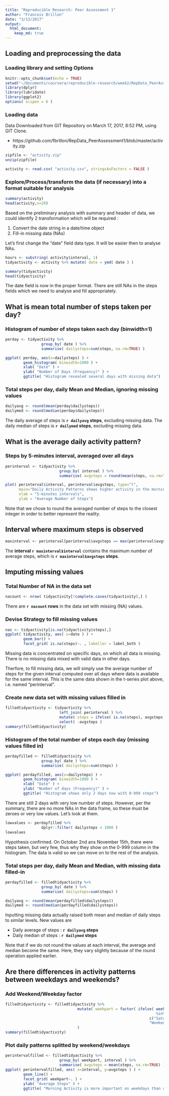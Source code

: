 ```yaml
---
title: "Reproducible Research: Peer Assessment 1"
author: "Francois Brillon"
date: "3/13/2017"
output: 
  html_document:
    keep_md: true
---
```


## Loading and preprocessing the data

### Loading library and setting Options

```r
knitr::opts_chunk$set(echo = TRUE)
setwd("~/Documents/coursera/reproducible-research/week2/RepData_PeerAssessment1")
library(dplyr)
library(lubridate)
library(ggplot2)
options( scipen = 6 )
```

### Loading data

Data Downloaded from GIT Repository on March 17, 2017, 8:52 PM, using GIT Clone.

* https://github.com/fbrillon/RepData_PeerAssessment1/blob/master/activity.zip

```r
zipfile <- "activity.zip"
unzip(zipfile)
```

```r
activity <- read.csv( "activity.csv", stringsAsFactors = FALSE )
```

### Explore/Process/transform the data (if necessary) into a format suitable for analysis

```r
summary(activity)
head(activity,n=20)
```

Based on the preliminary analysis with summary and header of data, we could identify 2 transformation which will be required :

1. Convert the date string in a date/time object
2. Fill-in missing data (NAs)

Let's first change the "date" field data type. It will be easier then to analyse NAs.

```r
hours <- substring( activity$interval, 1)
tidyactivity <- activity %>% mutate( date = ymd( date ) )
```

```r
summary(tidyactivity)
head(tidyactivity)
```

The date field is now in the proper format. There are still NAs in the steps fields which we need to analyse and fill appropriately.

## What is mean total number of steps taken per day?

### Histogram of number of steps taken each day (binwidth=1)

```r
perday <- tidyactivity %>%
                group_by( date ) %>%
                summarise( dailysteps=sum(steps, na.rm=TRUE) )

ggplot( perday, aes(x=dailysteps) ) + 
        geom_histogram( binwidth=1000 ) +
        xlab( "Date" ) +
        ylab( "Number of Days (Frequency)" ) +
        ggtitle( "Histogram revealed several days with missing data")
```

### Total steps per day, daily Mean and Median, ignoring missing values

```r
dailyavg <- round(mean(perday$dailysteps))
dailymed <- round(median(perday$dailysteps))
```

The daily average of steps is **`r dailyavg` steps**, excluding missing data.
The daily median of steps is **`r dailymed` steps**, excluding missing data.

## What is the average daily activity pattern?

### Steps by 5-minutes interval, averaged over all days
```r
perinterval <- tidyactivity %>%
                        group_by( interval ) %>%
                        summarise( avgsteps = round(mean(steps, na.rm=TRUE)) )

plot( perinterval$interval, perinterval$avgsteps, type="l",
      main="Daily Activity Patterns shows higher activity in the morning\n than in afternoon",
      xlab = "5-minutes intervals",
      ylab = "Average Number of Steps")
```

Note that we chose to round the averaged number of steps to the closest integer in order to better represent the reality.

## Interval where maximum steps is observed
```r
maxinterval <- perinterval[perinterval$avgsteps == max(perinterval$avgsteps), ]
```

The **interval `r maxinterval$interval`** contains the maximum number of average steps, which is **`r maxinterval$avgsteps` steps**.


## Imputing missing values

### Total Number of NA in the data set
```r
nacount <- nrow( tidyactivity[!complete.cases(tidyactivity),] )
```
There are **`r nacount` rows** in the data set with missing (NA) values.

### Devise Strategy to fill missing values
```r
nas <- tidyactivity[is.na(tidyactivity$steps),]
ggplot( tidyactivity, aes( x=date ) ) +
        geom_bar() +
        facet_grid( is.na(steps)~. , labeller = label_both )
```

Missing data is concentrated on specific days, on which all data is missing. There is no missing data mixed with valid data in other days.

Therfore, to fill missing data, we will simply use the average number of steps for the given interval computed over all days where data is available for the same interval. This is the same data shown in the t-series plot above, i.e. named "perinterval".

### Create new data set with missing values filled in
```r
filledtidyactivity <- tidyactivity %>%
                        left_join( perinterval ) %>%
                        mutate( steps = ifelse( is.na(steps), avgsteps, steps ) ) %>%
                        select( -avgsteps )
summary(filledtidyactivity)
```

### Histogram of the total number of steps each day (missing values filled in)
```r
perdayfilled <- filledtidyactivity %>%
                group_by( date ) %>%
                summarise( dailysteps=sum(steps) )

ggplot( perdayfilled, aes(x=dailysteps) ) + 
        geom_histogram( binwidth=1000 ) +
        xlab( "Date" ) +
        ylab( "Number of days (Frequency)" ) +
        ggtitle( "Histogram shows only 2 days now with 0-999 steps")
```

There are still 2 days with very low number of steps. However, per the summary, there are no more NAs in the data frame, so these must be zeroes or very low values. Let's look at them.

```r
lowvalues <- perdayfilled %>%
                dplyr::filter( dailysteps < 1000 ) 
lowvalues
```

Hypothesis confirmed. On October 2nd ans November 15th, there were steps taken, but very few, thus why they show on the 0-999 column in the histogram. The data is valid so we can move on to the rest of the analysis.

### Total steps per day, daily Mean and Median, with missing data filled-in

```r
perdayfilled <- filledtidyactivity %>%
                group_by( date ) %>%
                summarise( dailysteps=sum(steps) )

dailyavg <- round(mean(perdayfilled$dailysteps))
dailymed <- round(median(perdayfilled$dailysteps))
```

Inputting missing data actually raised both mean and median of daily steps to similar levels. New values are

* Daily average of steps : **`r dailyavg` steps**
* Daily median of steps  : **`r dailymed` steps**

Note that if we do not round the values at each interval, the average and median become the same. Here, they vary slightly because of the round operation applied earlier.

## Are there differences in activity patterns between weekdays and weekends?

### Add Weekend/Weekday factor
```r
filledtidyactivity <- filledtidyactivity %>%
                                mutate( weekpart = factor( ifelse( weekdays(date) 
                                                                   %in% 
                                                                c("Saturday","Sunday"),
                                                                "Weekend", "Weekday" ) )
                                )
summary(filledtidyactivity)
```

### Plot daily patterns splitted by weekend/weekdays
```r
perintervalfilled <- filledtidyactivity %>%
                        group_by( weekpart, interval ) %>%
                        summarise( avgsteps = mean(steps, na.rm=TRUE) )
ggplot( perintervalfilled, aes( x=interval, y=avgsteps ) ) +
        geom_line() +
        facet_grid( weekpart~. ) +
        ylab( "Average Steps" ) +
        ggtitle( "Morning Activity is more important on weekdays than on week-ends")
```

